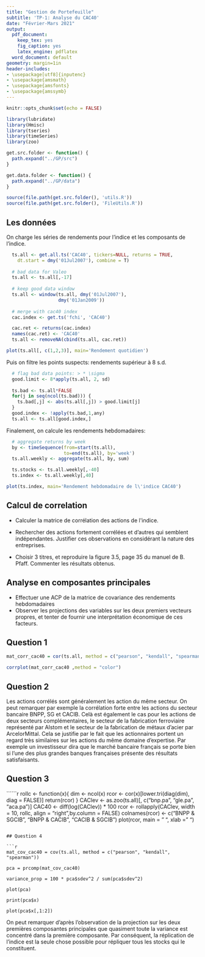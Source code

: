 ```yaml
---
title: "Gestion de Portefeuille"
subtitle: 'TP-1: Analyse du CAC40'
date: "Février-Mars 2021"
output:
  pdf_document:
    keep_tex: yes
    fig_caption: yes
    latex_engine: pdflatex
  word_document: default
geometry: margin=1in
header-includes:
- \usepackage[utf8]{inputenc}
- \usepackage{amsmath}
- \usepackage{amsfonts}
- \usepackage{amssymb}
---
```


```r
knitr::opts_chunk$set(echo = FALSE)
```

```r
library(lubridate)
library(Hmisc)
library(tseries)
library(timeSeries)
library(zoo)

get.src.folder <- function() {
  path.expand("../GP/src")
}

get.data.folder <- function() {
  path.expand("../GP/data")
}

source(file.path(get.src.folder(), 'utils.R'))
source(file.path(get.src.folder(), 'FileUtils.R'))
```


## Les données

On charge les séries de rendements pour l'indice et les composants de l'indice.

```r

  ts.all <- get.all.ts('CAC40', tickers=NULL, returns = TRUE,
    dt.start = dmy('01Jul2007'), combine = T)
  
  # bad data for Valeo
  ts.all <- ts.all[,-17]
  
  # keep good data window
  ts.all <- window(ts.all, dmy('01Jul2007'), 
                   dmy('01Jan2009'))
  
  # merge with cac40 index
  cac.index <- get.ts('fchi', 'CAC40')

  cac.ret <- returns(cac.index)
  names(cac.ret) <- 'CAC40'
  ts.all <- removeNA(cbind(ts.all, cac.ret))
```


```r
plot(ts.all[, c(1,2,3)], main='Rendement quotidien')
```

Puis on filtre les points suspects: rendements supérieur à 8 s.d.

```r
  # flag bad data points: > * \sigma
  good.limit <- 8*apply(ts.all, 2, sd)
  
  ts.bad <- ts.all*FALSE
  for(j in seq(ncol(ts.bad))) {
    ts.bad[,j] <- abs(ts.all[,j]) > good.limit[j]
  }
  good.index <- !apply(ts.bad,1,any)
  ts.all <- ts.all[good.index,]
```

Finalement, on calcule les rendements hebdomadaires:
  
```r
  # aggregate returns by week
  by <- timeSequence(from=start(ts.all), 
                     to=end(ts.all), by='week')
  ts.all.weekly <- aggregate(ts.all, by, sum)

  ts.stocks <- ts.all.weekly[,-40]
  ts.index <- ts.all.weekly[,40]
```
```r
plot(ts.index, main='Rendement hebdomadaire de l\'indice CAC40')
```

## Calcul de correlation

+ Calculer la matrice de corrélation des actions de l\'indice. 

+ Rechercher des actions fortement corrélées et d'autres qui semblent indépendantes. 
Justifier ces observations en considérant la nature des entreprises.

+ Choisir 3 titres, et reproduire la figure 3.5, page 35 du manuel de B. Pfaff.
Commenter les résultats obtenus.

## Analyse en composantes principales

+ Effectuer une ACP de la matrice de covariance des rendements hebdomadaires
+ Observer les projections des variables sur les deux premiers vecteurs propres, et tenter de fournir une interprétation économique de ces facteurs.

## Question 1

```r

mat_corr_cac40 = cor(ts.all, method = c("pearson", "kendall", "spearman"))

```

```r
corrplot(mat_corr_cac40 ,method = "color")
```

## Question 2

Les actions corrélés sont généralement les action du même secteur. On peut remarquer par exemple la corrélation forte entre les actions du secteur bancaire BNPP, SG et CACIB. Celà est également le cas pour les actions de deux secteurs complémentaires, le secteur de la fabrication ferroviaire représenté par Alstom et le secteur de la fabrication de métaux d'acier par ArcelorMittal. Cela se justifie par le fait que les actionnaires portent un regard très similaires sur les actions du même domaine d'expertise. Par exemple un investisseur dira que le marché bancaire français se porte bien si l'une des plus grandes banques françaises présente des résultats satisfaisants.

## Question 3

``````r

rollc <- function(x){
dim <- ncol(x) 
rcor <- cor(x)[lower.tri(diag(dim), diag = FALSE)] 
return(rcor) 
} 
CAClev <- as.zoo(ts.all)[, c("bnp.pa", "gle.pa", "aca.pa")]
CAC40 <- diff(log(CAClev)) * 100
rcor <- rollapply(CAClev, width = 10, rollc, align = "right",by.column = FALSE)
colnames(rcor) <- c("BNPP & SGCIB", "BNPP & CACIB", "CACIB & SGCIB") 
plot(rcor, main = " ", xlab = " ") 

```

## Question 4

```r

mat_cov_cac40 = cov(ts.all, method = c("pearson", "kendall", "spearman"))

pca = prcomp(mat_cov_cac40)

variance_prop = 100 * pca$sdev^2 / sum(pca$sdev^2) 

plot(pca)

print(pca$x)

plot(pca$x[,1:2])

```


On peut remarquer d'après l'observation de la projection sur les deux premières composantes principales que quasiment toute la variance est concentré dans la première composante. Par conséquent, la réplication de l'indice est la seule chose possible pour répliquer tous les stocks qui le constituent.
